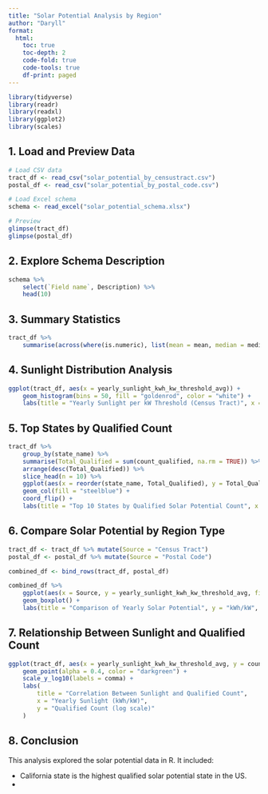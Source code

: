 ```yaml
---
title: "Solar Potential Analysis by Region"
author: "Daryll"
format:
  html:
    toc: true
    toc-depth: 2
    code-fold: true
    code-tools: true
    df-print: paged
---
```



```r
library(tidyverse)
library(readr)
library(readxl)
library(ggplot2)
library(scales)
```

## 1. Load and Preview Data

```r
# Load CSV data
tract_df <- read_csv("solar_potential_by_censustract.csv")
postal_df <- read_csv("solar_potential_by_postal_code.csv")

# Load Excel schema
schema <- read_excel("solar_potential_schema.xlsx")

# Preview
glimpse(tract_df)
glimpse(postal_df)
```

## 2. Explore Schema Description

```r
schema %>%
    select(`Field name`, Description) %>%
    head(10)
```

## 3. Summary Statistics

```r
tract_df %>%
    summarise(across(where(is.numeric), list(mean = mean, median = median), na.rm = TRUE))
```

## 4. Sunlight Distribution Analysis

```r
ggplot(tract_df, aes(x = yearly_sunlight_kwh_kw_threshold_avg)) +
    geom_histogram(bins = 50, fill = "goldenrod", color = "white") +
    labs(title = "Yearly Sunlight per kW Threshold (Census Tract)", x = "kWh/kW", y = "Count")
```

## 5. Top States by Qualified Count

```r
tract_df %>%
    group_by(state_name) %>%
    summarise(Total_Qualified = sum(count_qualified, na.rm = TRUE)) %>%
    arrange(desc(Total_Qualified)) %>%
    slice_head(n = 10) %>%
    ggplot(aes(x = reorder(state_name, Total_Qualified), y = Total_Qualified)) +
    geom_col(fill = "steelblue") +
    coord_flip() +
    labs(title = "Top 10 States by Qualified Solar Potential Count", x = "State", y = "Qualified Count")
```

## 6. Compare Solar Potential by Region Type

```r
tract_df <- tract_df %>% mutate(Source = "Census Tract")
postal_df <- postal_df %>% mutate(Source = "Postal Code")

combined_df <- bind_rows(tract_df, postal_df)

combined_df %>%
    ggplot(aes(x = Source, y = yearly_sunlight_kwh_kw_threshold_avg, fill = Source)) +
    geom_boxplot() +
    labs(title = "Comparison of Yearly Solar Potential", y = "kWh/kW", x = "Region Type")
```

## 7. Relationship Between Sunlight and Qualified Count

```r
ggplot(tract_df, aes(x = yearly_sunlight_kwh_kw_threshold_avg, y = count_qualified)) +
    geom_point(alpha = 0.4, color = "darkgreen") +
    scale_y_log10(labels = comma) +
    labs(
        title = "Correlation Between Sunlight and Qualified Count",
        x = "Yearly Sunlight (kWh/kW)",
        y = "Qualified Count (log scale)"
    )
```

## 8. Conclusion

This analysis explored the solar potential data in R. It included:

- California state is the highest qualified solar potential state in the US.
- 


